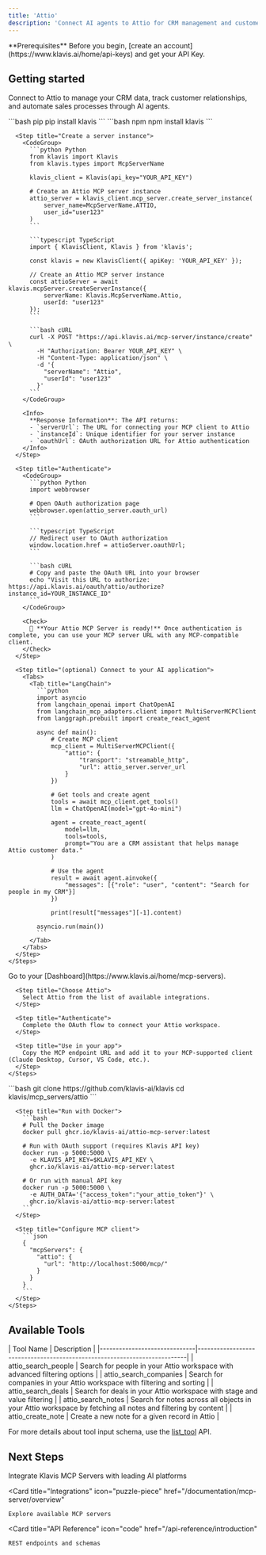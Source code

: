 ```yaml
---
title: 'Attio'
description: 'Connect AI agents to Attio for CRM management and customer relationship tracking'
---
```


<Info>
  **Prerequisites**
  Before you begin, [create an account](https://www.klavis.ai/home/api-keys) and get your API Key.
</Info>

## Getting started

Connect to Attio to manage your CRM data, track customer relationships, and automate sales processes through AI agents.

<Tabs>
  <Tab title="API">
    <Steps>
      <Step title="Install the SDKs (optional)">
        <CodeGroup>
          ```bash pip
          pip install klavis
          ```
          ```bash npm
          npm install klavis
          ```
        </CodeGroup>
      </Step>
      
      <Step title="Create a server instance">
        <CodeGroup>
          ```python Python
          from klavis import Klavis
          from klavis.types import McpServerName
          
          klavis_client = Klavis(api_key="YOUR_API_KEY")
          
          # Create an Attio MCP server instance
          attio_server = klavis_client.mcp_server.create_server_instance(
              server_name=McpServerName.ATTIO,
              user_id="user123"
          )
          ```
          
          ```typescript TypeScript
          import { KlavisClient, Klavis } from 'klavis';
          
          const klavis = new KlavisClient({ apiKey: 'YOUR_API_KEY' });
          
          // Create an Attio MCP server instance
          const attioServer = await klavis.mcpServer.createServerInstance({
              serverName: Klavis.McpServerName.Attio,
              userId: "user123"
          });
          ```
          
          ```bash cURL
          curl -X POST "https://api.klavis.ai/mcp-server/instance/create" \
            -H "Authorization: Bearer YOUR_API_KEY" \
            -H "Content-Type: application/json" \
            -d '{
              "serverName": "Attio",
              "userId": "user123"
            }'
          ```
        </CodeGroup>
        
        <Info>
          **Response Information**: The API returns:
          - `serverUrl`: The URL for connecting your MCP client to Attio
          - `instanceId`: Unique identifier for your server instance
          - `oauthUrl`: OAuth authorization URL for Attio authentication
        </Info>
      </Step>
      
      <Step title="Authenticate">
        <CodeGroup>
          ```python Python
          import webbrowser
          
          # Open OAuth authorization page
          webbrowser.open(attio_server.oauth_url)
          ```
          
          ```typescript TypeScript
          // Redirect user to OAuth authorization
          window.location.href = attioServer.oauthUrl;
          ```
          
          ```bash cURL
          # Copy and paste the OAuth URL into your browser
          echo "Visit this URL to authorize: https://api.klavis.ai/oauth/attio/authorize?instance_id=YOUR_INSTANCE_ID"
          ```
        </CodeGroup>
        
        <Check>
          🎉 **Your Attio MCP Server is ready!** Once authentication is complete, you can use your MCP server URL with any MCP-compatible client.
        </Check>
      </Step>
      
      <Step title="(optional) Connect to your AI application">
        <Tabs>
          <Tab title="LangChain">
            ```python
            import asyncio
            from langchain_openai import ChatOpenAI
            from langchain_mcp_adapters.client import MultiServerMCPClient
            from langgraph.prebuilt import create_react_agent
            
            async def main():
                # Create MCP client
                mcp_client = MultiServerMCPClient({
                    "attio": {
                        "transport": "streamable_http",
                        "url": attio_server.server_url
                    }
                })
                
                # Get tools and create agent
                tools = await mcp_client.get_tools()
                llm = ChatOpenAI(model="gpt-4o-mini")
                
                agent = create_react_agent(
                    model=llm,
                    tools=tools,
                    prompt="You are a CRM assistant that helps manage Attio customer data."
                )
                
                # Use the agent
                result = await agent.ainvoke({
                    "messages": [{"role": "user", "content": "Search for people in my CRM"}]
                })
                
                print(result["messages"][-1].content)
            
            asyncio.run(main())
            ```
          </Tab>
        </Tabs>
      </Step>
    </Steps>
  </Tab>
  
  <Tab title="UI">
    <Steps>
      <Step title="Open Dashboard">
        Go to your [Dashboard](https://www.klavis.ai/home/mcp-servers).
      </Step>
      
      <Step title="Choose Attio">
        Select Attio from the list of available integrations.
      </Step>
      
      <Step title="Authenticate">
        Complete the OAuth flow to connect your Attio workspace.
      </Step>
      
      <Step title="Use in your app">
        Copy the MCP endpoint URL and add it to your MCP-supported client (Claude Desktop, Cursor, VS Code, etc.).
      </Step>
    </Steps>
  </Tab>
  
  <Tab title="Open Source">
    <Steps>
      <Step title="Clone repository (for developers to build from source)">
        ```bash
        git clone https://github.com/klavis-ai/klavis
        cd klavis/mcp_servers/attio
        ```
      </Step>
      
      <Step title="Run with Docker">
        ```bash
        # Pull the Docker image
        docker pull ghcr.io/klavis-ai/attio-mcp-server:latest
        
        # Run with OAuth support (requires Klavis API key)
        docker run -p 5000:5000 \
          -e KLAVIS_API_KEY=$KLAVIS_API_KEY \
          ghcr.io/klavis-ai/attio-mcp-server:latest
        
        # Or run with manual API key
        docker run -p 5000:5000 \
          -e AUTH_DATA='{"access_token":"your_attio_token"}' \
          ghcr.io/klavis-ai/attio-mcp-server:latest
        ```
      </Step>
      
      <Step title="Configure MCP client">
        ```json
        {
          "mcpServers": {
            "attio": {
              "url": "http://localhost:5000/mcp/"
            }
          }
        }
        ```
      </Step>
    </Steps>
  </Tab>
</Tabs>

## Available Tools

<Accordion title="Tools Information">
| Tool Name                    | Description                                                              |
|------------------------------|--------------------------------------------------------------------------|
| attio_search_people | Search for people in your Attio workspace with advanced filtering options |
| attio_search_companies | Search for companies in your Attio workspace with filtering and sorting |
| attio_search_deals | Search for deals in your Attio workspace with stage and value filtering |
| attio_search_notes | Search for notes across all objects in your Attio workspace by fetching all notes and filtering by content |
| attio_create_note | Create a new note for a given record in Attio |
</Accordion>

<Note>For more details about tool input schema, use the [list_tool](https://docs.klavis.ai/api-reference/mcp-server/list-tools) API.</Note>

## Next Steps

<CardGroup>
  <Card
    title="AI Platform Integrations"
    icon="robot"
    href="/documentation/ai-platform-integration/overview"
  >
    Integrate Klavis MCP Servers with leading AI platforms
  </Card>
  
  <Card
    title="Integrations"
    icon="puzzle-piece"
    href="/documentation/mcp-server/overview"
  >
    Explore available MCP servers
  </Card>
  
  <Card
    title="API Reference"
    icon="code"
    href="/api-reference/introduction"
  >
    REST endpoints and schemas
  </Card>
</CardGroup> 